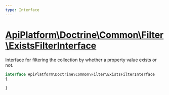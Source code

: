 ```yaml
---
type: Interface
---
```


# [ApiPlatform\Doctrine\Common\Filter\ExistsFilterInterface](/docs/vmain/reference/Doctrine/Common/Filter/ExistsFilterInterface)

Interface for filtering the collection by whether a property value exists or not.


```php
interface ApiPlatform\Doctrine\Common\Filter\ExistsFilterInterface
{

}
```